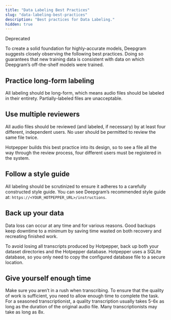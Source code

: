 ```yaml
---
title: "Data Labeling Best Practices"
slug: "data-labeling-best-practices"
description: "Best practices for Data Labeling."
hidden: true
---
```


<span class="dg-badge deprecated">Deprecated</span>

To create a solid foundation for highly-accurate models, Deepgram suggests closely observing the following best practices. Doing so guarantees that new training data is consistent with data on which Deepgram’s off-the-shelf models were trained.

## Practice long-form labeling

All labeling should be long-form, which means audio files should be labeled in their entirety. Partially-labeled files are unacceptable.

## Use multiple reviewers

All audio files should be reviewed (and labeled, if necessary) by at least four different, independent users. No user should be permitted to review the same file twice.

Hotpepper builds this best practice into its design, so to see a file all the way through the review process, four different users must be registered in the system.

## Follow a style guide

All labeling should be scrutinized to ensure it adheres to a carefully constructed style guide. You can see Deepgram’s recommended style guide at: `https://<YOUR_HOTPEPPER_URL>/instructions`.

## Back up your data

Data loss can occur at any time and for various reasons. Good backups keep downtime to a minimum by saving time wasted on both recovery and recreating finished work.

To avoid losing all transcripts produced by Hotpepper, back up both your dataset directories and the Hotpepper database. Hotpepper uses a SQLite database, so you only need to copy the configured database file to a secure location.

## Give yourself enough time

Make sure you aren’t in a rush when transcribing. To ensure that the quality of work is sufficient, you need to allow enough time to complete the task. For a seasoned transcriptionist, a quality transcription usually takes 5-6x as long as the duration of the original audio file. Many transcriptionists may take as long as 8x.
